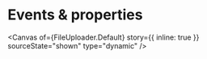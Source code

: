 
<Meta of={FileUploader} name="Events & properties" />

# Events & properties

<Canvas
  of={FileUploader.Default}
  story={{ inline: true }}
  sourceState="shown"
  type="dynamic"
/>

<Controls of={FileUploader.Default} sort="requiredFirst" />
